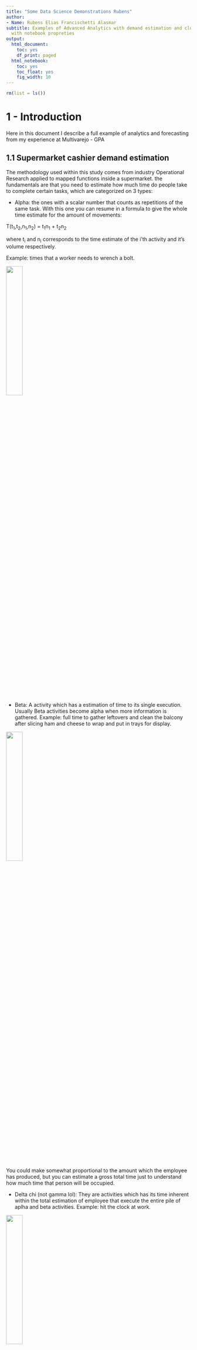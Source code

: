 ```yaml
---
title: "Some Data Science Demonstrations Rubens"
author:
- Name: Rubens Elias Francischetti Alasmar
subtitle: Examples of Advanced Analytics with demand estimation and clustering analysis
  with notebook propreties
output:
  html_document:
    toc: yes
    df_print: paged
  html_notebook:
    toc: yes
    toc_float: yes
    fig_width: 10
---
```


```r
rm(list = ls())
```

# 1 - Introduction

Here in this document I describe a full example of analytics and forecasting from my experience at Multivarejo - GPA

<!-- |Posição|Descrição|Jogadores| -->
<!-- |---|---|---| -->
<!-- |GK|Goleiro|1 -->
<!-- |Center-back|Zagueiro central|2 -->
<!-- |Outside-back|Zagueiro lateral|2 -->
<!-- |Center-mid|Meio de campo|2 -->
<!-- |Outside-mid|Lateral|2 -->
<!-- |Forward|Atacante|2 -->

## 1.1 Supermarket cashier demand estimation

The methodology used within this study comes from industry Operational Research applied to mapped functions inside a supermarket. the fundamentals are that you need to estimate how much time do people take to complete certain tasks, which are categorized on 3 types:

- Alpha: the ones with a scalar number that counts as repetitions of the same task. With this one you can resume in a formula to give the whole time estimate for the amount of movements:

T(t<sub>1</sub>,t<sub>2</sub>,n<sub>1</sub>,n<sub>2</sub>) = t<sub>1</sub>n<sub>1</sub> + t<sub>2</sub>n<sub>2</sub>

where t<sub>i</sub> and n<sub>i</sub> corresponds to the time estimate of the i'th activity and it's volume respectively.

Example: times that a worker needs to wrench a bolt.

![](https://c.tenor.com/DipUDnw2p6UAAAAC/charlie-chaplin.gif){ width=30%}

- Beta: A activity which has a estimation of time to its single execution. Usually Beta activities become alpha when more information is gathered. Example: full time to gather leftovers and clean the balcony after slicing ham and cheese to wrap and put in trays for display. 

![](https://c.tenor.com/tLQVWARp_wEAAAAd/night-court-ham-and-cheese.gif){ width=30%}


You could make somewhat proportional to the amount which the employee has produced, but you can estimate a gross total time just to understand how much time that person will be occupied.

- Delta chi (not gamma lol): They are activities which has its time inherent within the total estimation of employee that execute the entire pile of aplha and beta activities. Example: hit the clock at work.

![](https://c.tenor.com/DO5ji4UobCAAAAAC/the-office-stanley.gif){ width=30%}

At least in theory...

All of these gives an amount of time that each acitivity produces. We can translate to amount of <b>workers</b> when we divide this amount of time within a interval.

for example: if we define the activity of auditing an isle in a warehouse (which takes 5 minutes) and we have 6 isles, we need a total time of 30 minutes. But to complete this activity within 15 minutes, we need 2 employees working simoutaneously, hence the demand for this interval to complete this activity withing 15 minutes is: 30/15 = 2. 

This also works if we consider that the activity can be splitted to multiple workers.

First, we need to trace something to map. Select a sector to work on, and then trace all the major activities commited to the team in that sector. Here I brought the customer attendance task from the cashier departament (due its easy understanding and measurement method).

## 1.2 Explaining the data

The datasets used in this study are:  

- Sales volume per timestamp:  
Each row has a point of time (every 15 minutes) that has:
  - Total amount of items sold
  - Total amount of customers served

- Time estimates for activities
  - A Value for the calculated moving average of the scan time for each item
  - a value for the calculated moving average of the service for each client (besides scan time)

with this info, we can calculate the amount of time to attend all customers and scan all items in each 15 minute interval, and determine de demand of how much employees we need in every 15 minutes.

-----
# 2 - Analysing the data
First we download the data and fill non-existent data-poits for each day which the store hasn't opened, and insert 0 each time data-point.

After that, we calculate de demand with the time average for each month (calculated separately).

## 2.1 - Analisys setup
First we read the csv files from the web, and then we mutate our data-points hourly (due to its high granularity).
```r
#Lendo bases de dados descritas acima:
library(dplyr)
library(tidyverse)
library(lubridate)
library(forecast)
library(astsa)
library(forecast)
library(ggplot2)
library(slider)
library(knitr)

#reading data for folume of sales and time estimates
df_sales_o = read.csv("https://docs.google.com/uc?id=1QcoAKttfUfdCMT9SblqhEtHqNIY9iZMr&export=download") %>% 
  mutate(DATE_TIME = ymd_hms(DATE_TIME)) %>%
  as_tibble()


df_avg_time = read.csv("https://docs.google.com/uc?id=1soZNQYn05iDpgKxj1W3g8mcDISl35HUq&export=download")

# Filling non existent datapoints
date_time_empty_frame = tibble(DATE_TIME=seq(min(df_sales_o$DATE_TIME),max(df_sales_o$DATE_TIME),15*60))

df_avg_time = df_avg_time %>% 
  as_tibble() %>% 
  mutate(MONTH = ymd(MONTH))

df_demand = date_time_empty_frame %>% 
  left_join(df_sales_o %>% 
              mutate(DATE_TIME = ymd_hms(DATE_TIME)) %>%
              as_tibble()
            ,by="DATE_TIME") %>%
  arrange(DATE_TIME) %>% 
  mutate(QTY_ITEMS=coalesce(QTD_ITENS,0)
         ,QTY_CLIENTS=coalesce(QTD_CLIENTES,0)) %>% 
  select(-QTD_ITENS,-QTD_CLIENTES) %>%
  mutate(MONTH = DATE_TIME %>% as_date() %>% 
           `day<-`(1)) %>% 
  left_join(df_avg_time,by=c("MONTH")) %>% 
  mutate(DEMAND = ((QTY_ITEMS*AVG_TIME_ITEM)+(QTY_CLIENTS*AVG_TIME_CLIENT))/(15*60)) %>% 
  mutate(DATE_TIME_H = `minute<-`(DATE_TIME,0)) %>% 
  #aggregating to use every hour:
  group_by(DATE_TIME_H,MONTH) %>% 
  summarise(DEMAND = sum(DEMAND,na.rm = TRUE)/4
            ,QTY_ITEMS=sum(QTY_ITEMS)
            ,QTY_CLIENTS=sum(QTY_CLIENTS)
            ,.groups="drop") %>% 
  rename(DATE_TIME = DATE_TIME_H)
```

The first rows shows as follows:
```r
df_demand %>% filter(DATE_TIME>='2019-01-03 08:00:00',DATE_TIME<='2019-01-03 18:00:00') %>% head(n=10) %>% kable()
```

After that calulations made as exlpained above, we can plot november to see what it looks like:
```r
plott = df_demand %>% 
  #filtering the last month
  filter(MONTH=='2019-11-01') %>%
  select(DATE_TIME,QTY_ITEMS,QTY_CLIENTS,DEMAND) %>% 
  pivot_longer(c("QTY_ITEMS","QTY_CLIENTS","DEMAND")) %>% 
  ggplot(aes(x=DATE_TIME,y=value)) + 
  geom_line()+
  theme_bw()+
  facet_wrap(~ name,ncol=1,scales = 'free_y')

plotly::ggplotly(plott)
```
Graphically, it becomes a weighted average between clients and items by it's time to each activity.
This gives an estimate for how much employee are needed to operate cashiers in this supermarket.

## 2.2 - Descriptive analysys
This can be used to create some reports, like how needs to be distribuited the staff according monthly and for each hour (in average):
```r
df_demand %>%
  mutate(HOUR = as.factor(hour(DATE_TIME))
         ,MONTH = as.factor(MONTH)) %>% 
  group_by(MONTH,HOUR) %>% 
  summarise(AVG_DEMAND = mean(DEMAND),.groups="drop") %>% 
  #filtering the last month
  ggplot(aes(y=MONTH,x=HOUR,fill=AVG_DEMAND)) + 
  geom_tile()
```
This shows that this data is pretty much periodic daily (as expected).

# 3 - Model planning

Down below, there's a simplification of the model which I used.

The strategy used goes towards a more statistical solution, that uses time series combined with mathematical functions.

I've made a chart to explain how it works mostly:

![Demand estimation example](Example_demand.png){width=75%,height=90%}

1. First we calculate de Demand (as we made early). This is showed as a <span style="color:#39a7e3">light blue line</span> 
2. Then adjust the time series using fourier terms to get most of the series seasonality. This is represented as a black line in the drawing.
3. after that we retrieve the difference between the fourier series and the demand (residual error between them) illustrated as the red vertical stripes.
4. finally, we use the resuals as shown on those <span style="color:#d60e00">red stripes</span> to adjust how much we need to add or subtract from the blue seasonal wave to approach the demand. We use a multi-variate linear model for the average, which is shown as the <span style="color:#207311">green line</span>. 

## 3.1 - Building and training model

### 3.1.1 - Fourrier component
First we need to check how much we need to use to create the fourrier series. For that, I have tested multiple time periods and validation sets to find the best historical data length to use, and found that using the last 10 months did enough for that time being.

Assuming this, we create the arima model using fourier terms below to capture time series dependable variables (for short memory) and the fourrier covariates for long memory.

```r
ts_demand = ts(df_demand$DEMAND
               ,frequency = 24)

#length of  windows for training dataset
dat_min_tr = min(df_demand$DATE_TIME)
dat_max_tr = min(df_demand$DATE_TIME) %>% `month<-`(month(.)+10)

#validadtion period
dat_min_ts = dat_max_tr+(60*60)
dat_max_ts = dat_min_ts %>% `month<-`(month(.)+1)

qtd_treino = df_demand %>% 
  filter(dat_min_tr<=DATE_TIME,DATE_TIME<=dat_max_tr) %>% 
  nrow()

qtd_teste = df_demand %>% 
  filter(dat_min_ts<=DATE_TIME,DATE_TIME<=dat_max_ts) %>% 
  nrow()

# make a training set & test set
ts_demand[1:qtd_treino] -> cmort.train
ts_demand[(qtd_treino+1):(qtd_treino+qtd_teste)] -> cmort.test

# make predictors to test later
fourier(ts_demand, K=10) -> fourier.terms
fourier.terms.train <- fourier.terms[1:length(cmort.train),]
fourier.terms.test <- fourier.terms[(length(cmort.train)+1):length(ts_demand),]

# auto.arima testing with fourier terms and checking de MSE to see which oone is better suited this period:

#we always use fourier terms two by two due its mathematical definition

num_param = c(2,4,6,8,10,12)
agora = Sys.time()

modelos_def = lapply(num_param,function(x) auto.arima(cmort.train, xreg=fourier.terms.train[,1:x]
                  ,seasonal=F
                  ,d=1
                  ,stepwise=F
                  ,approximation=F)
       )

#verifying mse over training demand set:

sel_model = lapply(modelos_def,function(x) mean(residuals(x)^2)) %>% unlist() %>% as_tibble() %>% 
  bind_cols(tibble(modelos_arima = modelos_def)) %>%  
  bind_cols(tibble(num_param)) %>% 
  mutate(index_model = row_number()) %>% 
  filter(value==min(value))
  # filter(row_number()==5)
  
Sys.time()-agora  

df_sel_model = tibble(value_fitt1 = sel_model$modelos_arima[[1]]$fitted) %>% 
  mutate(type='train') %>% 
  #binding with the forecast
  bind_rows(tibble(value_fitt1 = forecast(sel_model$modelos_arima[[1]]
                                    ,h=length(cmort.test)
                                   , xreg=fourier.terms.test[,1:sel_model$num_param])$mean) %>% 
              mutate(type='forecast'))


```

After using the model selection by each pair of fourrier terms (each pair is a combination of sin and cossin waves), we can see the outcome graphically:

Down below there's the sumulation for our validation set on november:
```r
plott=df_demand %>% 
  bind_cols(df_sel_model) %>% 
  #filtering the last month
  filter(MONTH=="2019-11-01") %>% 
  select(DATE_TIME,DEMAND,value_fitt1) %>% 
  pivot_longer(c("DEMAND","value_fitt1")) %>% 
  ggplot(aes(x=DATE_TIME,y=value,colour=name)) + 
  geom_line()+
  theme_bw()

plotly::ggplotly(plott)
  
```

As we can notice, the first steps forward we have the tendency given by the arima model, and after that, we have the captured daily seasonality.

### 3.1.2 - Multivariable linear model

With this set, we can get the difference between the red line (`DEMAND`) and the blue line (fourrier forecast as `value_fitt1`). This will be our new response variable and we'll set it's name to `diff_fitt`:

we also create multiple time related variables to use in the linear model after.

```r
df_sel_model = tibble(value_fitt1 = sel_model$modelos_arima[[1]]$fitted) %>% 
  mutate(type='train') %>% 
  #binding with the forecast
  bind_rows(tibble(value_fitt1 = forecast(sel_model$modelos_arima[[1]]
                                    ,h=length(cmort.test)
                                   , xreg=fourier.terms.test[,1:sel_model$num_param])$mean) %>% 
              mutate(type='forecast')) %>% 
  mutate(value_fitt1 = value_fitt1)

#labeling the forecast and the training data intervals:

# slider::slide(1:10, ~.x, .after = -2,.before = 2,.complete=TRUE)

df_demand2 = df_demand %>% 
  bind_cols(df_sel_model) %>% 
  mutate(diff_fitt = DEMAND-value_fitt1) %>%
  #creating variables to use in the multiple linear model
  mutate( cumsum_1h =  slider::slide(diff_fitt, sum, .after = -1,.before = 1,.complete=TRUE) %>% lapply(function(x) ifelse(is.null(x),NA,x)) %>% unlist()
         # ,cumsum_6h = slider::slide(diff_fitt, sum, .after = -1,.before = 6,.complete=TRUE) %>% lapply(function(x) ifelse(is.null(x),NA,x)) %>% unlist()
         # ,cumsum_12h = slider::slide(diff_fitt, sum, .after = -1,.before = 12,.complete=TRUE) %>% lapply(function(x) ifelse(is.null(x),NA,x)) %>% unlist()
         ,cumsum_last2=slider::slide(diff_fitt, sum, .after = -(2),.before =  (2),.complete=TRUE) %>% lapply(function(x) ifelse(is.null(x),NA,x)) %>% unlist()
         ,cumsum_last3=slider::slide(diff_fitt, sum, .after = -(3),.before = (3),.complete=TRUE) %>% lapply(function(x) ifelse(is.null(x),NA,x)) %>% unlist()
         ,cumsum_last4=slider::slide(diff_fitt, sum, .after = -(4),.before = (4),.complete=TRUE) %>% lapply(function(x) ifelse(is.null(x),NA,x)) %>% unlist()
         ,cumsum_last5=slider::slide(diff_fitt, sum, .after = -(5),.before = (5),.complete=TRUE) %>% lapply(function(x) ifelse(is.null(x),NA,x)) %>% unlist()
         ,cumsum_last6=slider::slide(diff_fitt, sum, .after = -(6),.before = (6),.complete=TRUE) %>% lapply(function(x) ifelse(is.null(x),NA,x)) %>% unlist()
         ,cumsum_last7=slider::slide(diff_fitt, sum, .after = -(7),.before = (7),.complete=TRUE) %>% lapply(function(x) ifelse(is.null(x),NA,x)) %>% unlist()
         ,cumsum_last8=slider::slide(diff_fitt, sum, .after = -(8),.before = (8),.complete=TRUE) %>% lapply(function(x) ifelse(is.null(x),NA,x)) %>% unlist()
         ,cumsum_last9=slider::slide(diff_fitt, sum, .after = -(9),.before = (9),.complete=TRUE) %>% lapply(function(x) ifelse(is.null(x),NA,x)) %>% unlist()
         ,cumsum_last10=slider::slide(diff_fitt, sum, .after = -(10),.before = (10),.complete=TRUE) %>% lapply(function(x) ifelse(is.null(x),NA,x)) %>% unlist()
         ,cumsum_last11=slider::slide(diff_fitt, sum, .after = -(11),.before = (11),.complete=TRUE) %>% lapply(function(x) ifelse(is.null(x),NA,x)) %>% unlist()
         ,cumsum_last12=slider::slide(diff_fitt, sum, .after = -(12),.before = (12),.complete=TRUE) %>% lapply(function(x) ifelse(is.null(x),NA,x)) %>% unlist()
         ,cumsum_last13=slider::slide(diff_fitt, sum, .after = -(13),.before = (13),.complete=TRUE) %>% lapply(function(x) ifelse(is.null(x),NA,x)) %>% unlist()
         ,cumsum_last14=slider::slide(diff_fitt, sum, .after = -(14),.before = (14),.complete=TRUE) %>% lapply(function(x) ifelse(is.null(x),NA,x)) %>% unlist()
         ,cumsum_last15=slider::slide(diff_fitt, sum, .after = -(15),.before = (15),.complete=TRUE) %>% lapply(function(x) ifelse(is.null(x),NA,x)) %>% unlist()
         ,cumsum_last16=slider::slide(diff_fitt, sum, .after = -(16),.before = (16),.complete=TRUE) %>% lapply(function(x) ifelse(is.null(x),NA,x)) %>% unlist()
         ,cumsum_last17=slider::slide(diff_fitt, sum, .after = -(17),.before = (17),.complete=TRUE) %>% lapply(function(x) ifelse(is.null(x),NA,x)) %>% unlist()
         ,cumsum_last18=slider::slide(diff_fitt, sum, .after = -(18),.before = (18),.complete=TRUE) %>% lapply(function(x) ifelse(is.null(x),NA,x)) %>% unlist()
         ,cumsum_last19=slider::slide(diff_fitt, sum, .after = -(19),.before = (19),.complete=TRUE) %>% lapply(function(x) ifelse(is.null(x),NA,x)) %>% unlist()
         ,cumsum_last20=slider::slide(diff_fitt, sum, .after = -(20),.before = (20),.complete=TRUE) %>% lapply(function(x) ifelse(is.null(x),NA,x)) %>% unlist()
         ,cumsum_last21=slider::slide(diff_fitt, sum, .after = -(21),.before = (21),.complete=TRUE) %>% lapply(function(x) ifelse(is.null(x),NA,x)) %>% unlist()
         ,cumsum_last22=slider::slide(diff_fitt, sum, .after = -(22),.before = (22),.complete=TRUE) %>% lapply(function(x) ifelse(is.null(x),NA,x)) %>% unlist()
         ,cumsum_last23=slider::slide(diff_fitt, sum, .after = -(23),.before = (23),.complete=TRUE) %>% lapply(function(x) ifelse(is.null(x),NA,x)) %>% unlist()
         ,cumsum_last24=slider::slide(diff_fitt, sum, .after = -(24),.before = (24),.complete=TRUE) %>% lapply(function(x) ifelse(is.null(x),NA,x)) %>% unlist()
         ,cumsum_last_d_1=slider::slide(diff_fitt, sum, .after = -(24),.before = ((24*2)-1),.complete=TRUE) %>% lapply(function(x) ifelse(is.null(x),NA,x)) %>% unlist()
         ,cumsum_last_d_2=slider::slide(diff_fitt, sum, .after = -(24*2),.before = ((24*3)-1),.complete=TRUE)%>% lapply(function(x) ifelse(is.null(x),NA,x)) %>% unlist()
         ,cumsum_last_d_3=slider::slide(diff_fitt, sum, .after = -(24*3),.before = ((24*4)-1),.complete=TRUE)%>% lapply(function(x) ifelse(is.null(x),NA,x)) %>% unlist()
         ,cumsum_last_d_4=slider::slide(diff_fitt, sum, .after = -(24*4),.before = ((24*5)-1),.complete=TRUE)%>% lapply(function(x) ifelse(is.null(x),NA,x)) %>% unlist()
         ,cumsum_last_d_5=slider::slide(diff_fitt, sum, .after = -(24*5),.before = ((24*6)-1),.complete=TRUE)%>% lapply(function(x) ifelse(is.null(x),NA,x)) %>% unlist()
         ,cumsum_last_d_6=slider::slide(diff_fitt, sum, .after = -(24*6),.before = ((24*7)-1),.complete=TRUE)%>% lapply(function(x) ifelse(is.null(x),NA,x)) %>% unlist()
         ,cumsum_last_d_7=slider::slide(diff_fitt, sum, .after = -(24*7),.before = ((24*8)-1),.complete=TRUE)%>% lapply(function(x) ifelse(is.null(x),NA,x)) %>% unlist()
         ,weekday=factor(weekdays(DATE_TIME,abbreviate=TRUE),c("dom","seg","ter","qua","qui","sex","sáb"))
         ,month_week = as.factor(day(DATE_TIME)%/%7)
         ,weekday_num = as.numeric(weekday)
         ,faixa_hor_2 = as.factor(hour(DATE_TIME)%/%2)
         ) %>%
  group_by(MONTH) %>%
  mutate(weekday_num = as.factor(weekday_num)) %>%
  ungroup() %>% 
  filter(!is.na(cumsum_last_d_7)) %>% 
  mutate(index_row = row_number())

df_demand2$diff_fitt %>% density() %>% plot()

```

As we can see, this variable calculated over those curve differences has a normal distribuition, so we can assume that the average estimator using linear model will make a good fitting.

We can also assume thtat a linear model is well suited due to the variable behavior over time, that resambles a time series situation with only moving averages (that are also reproductible as linear models).

```r
par(mfrow=c(1,2))
df_demand2$diff_fitt %>% acf()
df_demand2$diff_fitt %>% pacf()

```

The time variables we created are:

- Cumulative sum of the response variable, which goes between windows that are 1 hour before to 24 hours (`cumsum_h1` and `cumsum_last2` that goes to `cumsum_last24`. 
- Cumulative sum from day -1 to day-7 (last 7 days cumulative sum of `diff_fitt`) as variables that goes from `cumsum_last_d_1` to `cumsum_last_d_7`  
- Day of the week as a numric factor as `week_num`
- Partition of which week of the month as `month_week`
- which hour interval of time we are (each 2 hours) as `faixa_hor_2`

Inside the lienar model, we also check for interactions between variables:

 - `weekday_num` and `month_week` that represents variations of demand estimation every week day depending on which week of the month the point happened.
 - `faixa_hor_2` and `weekday_num` that represents variations of demand estimation on every hour interval depending on which day of the week the point of estimation happened.
 
 We also use model selection with Stepwise with Aikaike criteria to find the best fit with a "thinner" model.
 
```r
#formula
variaveis = names(df_demand2)

lm_formula = paste("diff_fitt ~",paste(c("cumsum_1h"
                                      # ,"cumsum_6h","cumsum_12h"
                                      ,paste("cumsum_last",2:24,sep="")
                                      ,paste("cumsum_last_d_",1:7,sep="")
                                      ,"weekday_num","faixa_hor_2"
                                      ,"month_week"
                                      ,paste(paste("cumsum_last",2:24,sep=""),"*weekday_num",sep="")
                                      ,"weekday_num*month_week"
                                      ,"faixa_hor_2*weekday_num"),collapse=" + "))


lm_model = lm(
              formula = lm_formula
             ,data = df_demand2 %>% filter(type=="train") # %>% 
               # filter(row_number()>=(max(row_number())-96*30))
             ) %>% MASS::stepAIC(trace = FALSE)

```

Plotting the diagnostics, we can check that the residuals has a distribution close to the normal, and we don't see any big influence over ouliars on estimations using cooks distance on leverage plot.

```r
par(mfrow=c(2,2))
lm_model %>% plot()
```

## 3.2 - Forecasting

After that, we use this linear model to simulate each step forward on the time series prediction, on which every step is used afterwards to calculate the time-related variables explained above.

Down I've used a standard `for` loop to calculate every step, but we could have used a `map` function that could have performed better.

```r
first_row = df_demand2 %>% filter(type=="forecast") %>% filter(index_row==min(index_row)) %>% .$index_row
first_row = first_row-1
last_row = df_demand2 %>% filter(type=="forecast") %>% filter(index_row==max(index_row)) %>% .$index_row
i=first_row

vars_cov_selec = lm_formula %>% str_split(pattern = "(\\+)|(\\~)") %>% unlist() %>% str_trim() %>% 
  .[!str_detect(.,"(diff_fitt)|(\\*)|(\\-1)")] %>% .[str_length(.)>1]

df_demand2_build = df_demand2 %>% filter(type=="train") %>% 
  dplyr::select_at(c('DATE_TIME',"diff_fitt",vars_cov_selec,"type"))

#plotting the fourrier demand curve and training dataset

for(i in first_row:last_row){
  
  next_value_data = df_demand2_build[i,]
  
  next_value_covariates = next_value_data %>% select_at(vars_cov_selec)
  
  next_prediction = predict(lm_model,newdata = next_value_covariates) 
  
  df_demand2_build_new = bind_rows(df_demand2_build %>% 
                                 #only using the past needed to rebuild the variables
                                 filter(row_number()>=(max(row_number())-(24*8)))
                               , tibble(DATE_TIME=next_value_data$DATE_TIME+60*60
                                        ,diff_fitt = next_prediction)) %>%
    mutate(MONTH = DATE_TIME %>% as_date() %>% 
             `day<-`(1)) %>% 
    mutate( cumsum_1h =  slider::slide(diff_fitt, sum, .after = -1,.before = 1,.complete=TRUE) %>% lapply(function(x) ifelse(is.null(x),NA,x)) %>% unlist()
            # ,cumsum_6h = slider::slide(diff_fitt, sum, .after = -1,.before = 6,.complete=TRUE) %>% lapply(function(x) ifelse(is.null(x),NA,x)) %>% unlist()
            # ,cumsum_12h = slider::slide(diff_fitt, sum, .after = -1,.before = 12,.complete=TRUE) %>% lapply(function(x) ifelse(is.null(x),NA,x)) %>% unlist()
            ,cumsum_last2=slider::slide(diff_fitt, sum, .after = -(2),.before =  (2),.complete=TRUE) %>% lapply(function(x) ifelse(is.null(x),NA,x)) %>% unlist()
            ,cumsum_last3=slider::slide(diff_fitt, sum, .after = -(3),.before = (3),.complete=TRUE) %>% lapply(function(x) ifelse(is.null(x),NA,x)) %>% unlist()
            ,cumsum_last4=slider::slide(diff_fitt, sum, .after = -(4),.before = (4),.complete=TRUE) %>% lapply(function(x) ifelse(is.null(x),NA,x)) %>% unlist()
            ,cumsum_last5=slider::slide(diff_fitt, sum, .after = -(5),.before = (5),.complete=TRUE) %>% lapply(function(x) ifelse(is.null(x),NA,x)) %>% unlist()
            ,cumsum_last6=slider::slide(diff_fitt, sum, .after = -(6),.before = (6),.complete=TRUE) %>% lapply(function(x) ifelse(is.null(x),NA,x)) %>% unlist()
            ,cumsum_last7=slider::slide(diff_fitt, sum, .after = -(7),.before = (7),.complete=TRUE) %>% lapply(function(x) ifelse(is.null(x),NA,x)) %>% unlist()
            ,cumsum_last8=slider::slide(diff_fitt, sum, .after = -(8),.before = (8),.complete=TRUE) %>% lapply(function(x) ifelse(is.null(x),NA,x)) %>% unlist()
            ,cumsum_last9=slider::slide(diff_fitt, sum, .after = -(9),.before = (9),.complete=TRUE) %>% lapply(function(x) ifelse(is.null(x),NA,x)) %>% unlist()
            ,cumsum_last10=slider::slide(diff_fitt, sum, .after = -(10),.before = (10),.complete=TRUE) %>% lapply(function(x) ifelse(is.null(x),NA,x)) %>% unlist()
            ,cumsum_last11=slider::slide(diff_fitt, sum, .after = -(11),.before = (11),.complete=TRUE) %>% lapply(function(x) ifelse(is.null(x),NA,x)) %>% unlist()
            ,cumsum_last12=slider::slide(diff_fitt, sum, .after = -(12),.before = (12),.complete=TRUE) %>% lapply(function(x) ifelse(is.null(x),NA,x)) %>% unlist()
            ,cumsum_last13=slider::slide(diff_fitt, sum, .after = -(13),.before = (13),.complete=TRUE) %>% lapply(function(x) ifelse(is.null(x),NA,x)) %>% unlist()
            ,cumsum_last14=slider::slide(diff_fitt, sum, .after = -(14),.before = (14),.complete=TRUE) %>% lapply(function(x) ifelse(is.null(x),NA,x)) %>% unlist()
            ,cumsum_last15=slider::slide(diff_fitt, sum, .after = -(15),.before = (15),.complete=TRUE) %>% lapply(function(x) ifelse(is.null(x),NA,x)) %>% unlist()
            ,cumsum_last16=slider::slide(diff_fitt, sum, .after = -(16),.before = (16),.complete=TRUE) %>% lapply(function(x) ifelse(is.null(x),NA,x)) %>% unlist()
            ,cumsum_last17=slider::slide(diff_fitt, sum, .after = -(17),.before = (17),.complete=TRUE) %>% lapply(function(x) ifelse(is.null(x),NA,x)) %>% unlist()
            ,cumsum_last18=slider::slide(diff_fitt, sum, .after = -(18),.before = (18),.complete=TRUE) %>% lapply(function(x) ifelse(is.null(x),NA,x)) %>% unlist()
            ,cumsum_last19=slider::slide(diff_fitt, sum, .after = -(19),.before = (19),.complete=TRUE) %>% lapply(function(x) ifelse(is.null(x),NA,x)) %>% unlist()
            ,cumsum_last20=slider::slide(diff_fitt, sum, .after = -(20),.before = (20),.complete=TRUE) %>% lapply(function(x) ifelse(is.null(x),NA,x)) %>% unlist()
            ,cumsum_last21=slider::slide(diff_fitt, sum, .after = -(21),.before = (21),.complete=TRUE) %>% lapply(function(x) ifelse(is.null(x),NA,x)) %>% unlist()
            ,cumsum_last22=slider::slide(diff_fitt, sum, .after = -(22),.before = (22),.complete=TRUE) %>% lapply(function(x) ifelse(is.null(x),NA,x)) %>% unlist()
            ,cumsum_last23=slider::slide(diff_fitt, sum, .after = -(23),.before = (23),.complete=TRUE) %>% lapply(function(x) ifelse(is.null(x),NA,x)) %>% unlist()
            ,cumsum_last24=slider::slide(diff_fitt, sum, .after = -(24),.before = (24),.complete=TRUE) %>% lapply(function(x) ifelse(is.null(x),NA,x)) %>% unlist()
            ,cumsum_last24=slider::slide(diff_fitt, sum, .after = -(24),.before = ((24*2)-1),.complete=TRUE) %>% lapply(function(x) ifelse(is.null(x),NA,x)) %>% unlist()
            ,cumsum_last_d_1=slider::slide(diff_fitt, sum, .after = -(24),.before = ((24*2)-1),.complete=TRUE) %>% lapply(function(x) ifelse(is.null(x),NA,x)) %>% unlist()
            ,cumsum_last_d_2=slider::slide(diff_fitt, sum, .after = -(24*2),.before = ((24*3)-1),.complete=TRUE)%>% lapply(function(x) ifelse(is.null(x),NA,x)) %>% unlist()
            ,cumsum_last_d_3=slider::slide(diff_fitt, sum, .after = -(24*3),.before = ((24*4)-1),.complete=TRUE)%>% lapply(function(x) ifelse(is.null(x),NA,x)) %>% unlist()
            ,cumsum_last_d_4=slider::slide(diff_fitt, sum, .after = -(24*4),.before = ((24*5)-1),.complete=TRUE)%>% lapply(function(x) ifelse(is.null(x),NA,x)) %>% unlist()
            ,cumsum_last_d_5=slider::slide(diff_fitt, sum, .after = -(24*5),.before = ((24*6)-1),.complete=TRUE)%>% lapply(function(x) ifelse(is.null(x),NA,x)) %>% unlist()
            ,cumsum_last_d_6=slider::slide(diff_fitt, sum, .after = -(24*6),.before = ((24*7)-1),.complete=TRUE)%>% lapply(function(x) ifelse(is.null(x),NA,x)) %>% unlist()
            ,cumsum_last_d_7=slider::slide(diff_fitt, sum, .after = -(24*7),.before = ((24*8)-1),.complete=TRUE)%>% lapply(function(x) ifelse(is.null(x),NA,x)) %>% unlist()
            ,weekday=factor(weekdays(DATE_TIME,abbreviate=TRUE),c("dom","seg","ter","qua","qui","sex","sáb"))
            ,month_week = as.factor(day(DATE_TIME)%/%7)
            ,weekday_num = as.factor(as.numeric(weekday))
            ,faixa_hor_2 = as.factor(hour(DATE_TIME)%/%2)
    ) %>%
    group_by(MONTH) %>%
    ungroup() %>% 
    tail(n=1) %>% 
    mutate(type="prediction")
  
  # cat("\n",round(((i-first_row)/(last_row-first_row))*100,2),"%"," done | ",next_prediction,sep="")
  
  #building next dataset row:
  df_demand2_build = bind_rows(df_demand2_build,df_demand2_build_new)
}

```

After that, we can simulate the final prediction adding `value_fitt1` (the time series with fourrier components) and `diff_fitt` (linear model of residuals from first model). This one gives the green line on the chart below:

```r
df_demand3 = df_demand2 %>% 
  dplyr::select(-diff_fitt) %>% 
  left_join(df_demand2_build %>% dplyr::select(DATE_TIME,diff_fitt),by=c("DATE_TIME")) %>% 
  mutate(prediction = value_fitt1+diff_fitt)

#now we plot both real data and predicted one:
plotteh = df_demand3 %>% 
  filter(type=="forecast",MONTH==ymd('2019-11-01')) %>% 
  dplyr::select(DATE_TIME,DEMAND,prediction) %>% 
  pivot_longer(c("prediction","DEMAND"),names_to="type_curve") %>%
  ggplot(aes(x=DATE_TIME,y=value,colour=as.factor(type_curve))) + 
  geom_line()+
  theme_bw()
  
plotly::ggplotly(plotteh)

```

Notice that this model couldn't find important events like the black friday that happened on november 29th. But if we has used more than a year over this model and checked for some holiday flags if could have captured those effects. 

# 3 - Conclusions
We can measure it's root of mean squared error (mse) and also the % error over demand estimation every hour:

```r
df_demand3 %>% 
  filter(MONTH==ymd('2019-11-01')) %>% 
  summarise(MSE = sqrt((sum((DEMAND-prediction)^2)/n()))
            ,perc_error = sum(abs(DEMAND-prediction))/sum(DEMAND))
```
This tells us that we missed on exact demand estimation (without any intervals) about 15%, so the accuracy over the test period (november) is 84%.We miss about 3.27 on average around the demand estimation (it can be upper or lower error).

This model might not be on top of the newest known Deep Learning models for time series, but it has a relatively low time cost to estimate, and also has a high forecast horizon, which helps to plan demand over long periods. Of course the estimation loses precision over pore steps foward horizon, but given this situation, with a very periodic series, this solved the necessity at its time on 2019.   
